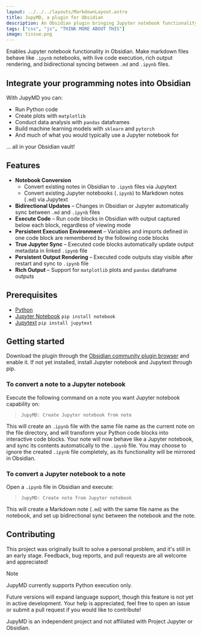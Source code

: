 ```yaml
---
layout: ../../../layouts/MarkdownLayout.astro
title: JupyMD, a plugin for Obsidian
description: An Obsidian plugin bringing Jupyter notebook functionality to markdown notes, powered by Jupytext. 
tags: ["css", "js", "THINK MORE ABOUT THIS"]
image: tissue.png
---
```


Enables Jupyter notebook functionality in Obsidian. Make markdown files behave like `.ipynb` notebooks, with live code execution, rich output rendering, and bidirectional syncing between `.md` and `.ipynb` files.

## Integrate your programming notes into Obsidian

With JupyMD you can:
- Run Python code
- Create plots with `matplotlib`
- Conduct data analysis with `pandas` dataframes
- Build machine learning models with `sklearn` and `pytorch`
- And much of what you would typically use a Jupyter notebook for

... all in your Obsidian vault!

## Features

- **Notebook Conversion**
  - Convert existing notes in Obsidian to `.ipynb` files via Jupytext
  - Convert existing Jupyter notebooks (`.ipynb`) to Markdown notes (`.md`) via Jupytext
- **Bidirectional Updates** – Changes in Obsidian or Jupyter automatically sync between `.md` and `.ipynb` files
- **Execute Code** – Run code blocks in Obsidian with output captured below each block, regardless of viewing mode
- **Persistent Execution Environment** – Variables and imports defined in one code block are remembered by the following code blocks
- **True Jupyter Sync** – Executed code blocks automatically update output metadata in linked `.ipynb` file
- **Persistent Output Rendering** – Executed code outputs stay visible after restart and sync to `.ipynb` file
- **Rich Output** – Support for `matplotlib` plots and `pandas` dataframe outputs

## Prerequisites

- [Python](https://www.python.org/downloads/)
- [Jupyter Notebook](https://jupyter.org/install)
  `pip install notebook`
- [Jupytext](https://github.com/mwouts/jupytext)
  `pip install jupytext`


## Getting started

Download the plugin through the [Obsidian community plugin browser](obsidian://show-plugin?id=jupymd) and enable it. If not yet installed, install Jupyter notebook and Jupytext through pip.

### To convert a note to a Jupyter notebook
Execute the following command on a note you want Jupyter notebook capability on:
> `JupyMD: Create Jupyter notebook from note`

This will create an `.ipynb` file with the same file name as the current note on the file directory, and will transform your Python code blocks into interactive code blocks. Your note will now behave like a Jupyter notebook, and sync its contents automatically to the `.ipynb` file. You may choose to ignore the created `.ipynb` file completely, as its functionality will be mirrored in Obsidian.

### To convert a Jupyter notebook to a note
Open a `.ipynb` file in Obsidian and execute:
> `JupyMD: Create note from Jupyter notebook`

This will create a Markdown note (`.md`) with the same file name as the notebook, and set up bidirectional sync between the notebook and the note.

## Contributing

This project was originally built to solve a personal problem, and it's still in an early stage. Feedback, bug reports, and pull requests are all welcome and appreciated!

> [!NOTE]
> JupyMD currently supports Python execution only.
>
> Future versions will expand language support, though this feature is not yet in active development. Your help is appreciated, feel free to open an issue or submit a pull request if you would like to contribute!

JupyMD is an independent project and not affiliated with Project Jupyter or Obsidian.


